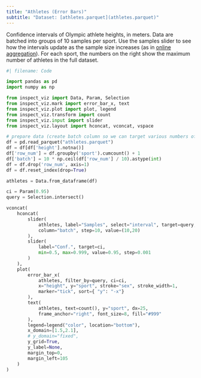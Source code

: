 ```yaml
---
title: "Athletes (Error Bars)"
subtitle: "Dataset: [athletes.parquet](athletes.parquet)"
---
```


<!-- https://idl.uw.edu/mosaic/examples/athlete-height.html -->

Confidence intervals of Olympic athlete heights, in meters. Data are batched into groups of 10 samples per sport. Use the samples slider to see how the intervals update as the sample size increases (as in [online aggregation](https://en.wikipedia.org/wiki/Online_aggregation)). For each sport, the numbers on the right show the maximum number of athletes in the full dataset.

```python
#| filename: Code

import pandas as pd
import numpy as np

from inspect_viz import Data, Param, Selection
from inspect_viz.mark import error_bar_x, text
from inspect_viz.plot import plot, legend
from inspect_viz.transform import count
from inspect_viz.input import slider
from inspect_viz.layout import hconcat, vconcat, vspace

# prepare data (create batch column so we can target various numbers of samples)
df = pd.read_parquet("athletes.parquet")
df = df[df['height'].notna()]
df['row_num'] = df.groupby('sport').cumcount() + 1
df['batch'] = 10 * np.ceil(df['row_num'] / 10).astype(int)
df = df.drop('row_num', axis=1)
df = df.reset_index(drop=True)

athletes = Data.from_dataframe(df)

ci = Param(0.95)
query = Selection.intersect()

vconcat(
    hconcat(
        slider(
            athletes, label="Samples", select="interval", target=query, 
            column="batch", step=10, value=(10,20)
        ),
        slider(
            label="Conf.", target=ci, 
            min=0.5, max=0.999, value=0.95, step=0.001
        )
    ),
    plot(
        error_bar_x(
            athletes, filter_by=query, ci=ci, 
            x="height", y="sport", stroke="sex", stroke_width=1,
            marker="tick", sort={ "y": "-x"}
        ),
        text(
            athletes, text=count(), y="sport", dx=25,
            frame_anchor="right", font_size=8, fill="#999"
        ),
        legend=legend("color", location="bottom"),
        x_domain=[1.5,2.1],
        # y_domain="fixed",
        y_grid=True,
        y_label=None,
        margin_top=0,
        margin_left=105
    )
)
```